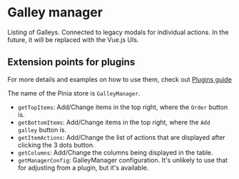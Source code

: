 

<Meta of={GalleyManager} />

# Galley manager

Listing of Galleys. Connected to legacy modals for individual actions. In the future, it will be replaced with the Vue.js UIs.

<ArgTypes />

## Extension points for plugins

For more details and examples on how to use them, check out [Plugins guide](..?path=/docs/guide-plugins--docs)

The name of the Pinia store is `GalleyManager`.

- `getTopItems`: Add/Change items in the top right, where the `Order` button is.
- `getBottomItems`: Add/Change items in the top right, where the `Add galley` button is.
- `getItemActions`: Add/Change the list of actions that are displayed after clicking the 3 dots button.
- `getColumns`: Add/Change the columns being displayed in the table.
- `getManagerConfig`: GalleyManager configuration. It's unlikely to use that for adjusting from a plugin, but it's available.

<ArgTypes />
